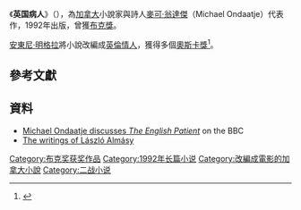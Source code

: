 {{NoteTA
|1=zh-tw:麥可·翁達傑;zh-hans:迈克尔·翁达杰;
}}
{{Infobox book
| name          = The English Patient
| image         = <!-- 檔案不存在 [[Image:Englishpatient.jpg|200px]] ，可從英文維基百科取得 --><!--prefer 1st edition-->
| caption = First edition cover
| author        = [[麥可·翁達傑|麥可·翁達傑]]
| cover_artist  =  Cecil Beaton (first edition)
| country       = Canada
| language      = English
| genre         = [[愛情小說|愛情小說]]
| publisher     = McClelland and Stewart
| release_date  = September 1992 
| media_type    = Print (hardback and paperback)
| pages         = 320 pp (first edition, hardback)
| isbn          = ISBN 0-7710-6886-7 (first edition, hardback) 
| oclc= 26257641
}}

《'''英国病人'''》（{{lang-en|''The English Patient''}}），為[[加拿大|加拿大]]小說家與詩人[[麥可·翁達傑|麥可·翁達傑]]（Michael Ondaatje）代表作，1992年出版，曾獲[[布克獎|布克獎]]。

[[安東尼·明格拉|安東尼·明格拉]]將小說改編成[[英倫情人|英倫情人]]，獲得多個[[奧斯卡獎|奧斯卡獎]]<ref name="NYTimes">{{Cite news |first=Lawrence |last=Van Gelder |title='English Patient' Dominates Oscars With Nine, Including Best Picture |url=http://query.nytimes.com/gst/fullpage.html?res=9900E3D6113BF936A15750C0A961958260&scp=4&sq=The%20English%20patient&st=cse |work=The New York Times  |publisher=[[The_New_York_Times_Company|The New York Times Company]] |date=March 25, 1997 |accessdate=June 18, 2008}}</ref>。

== 參考文獻 ==
{{Reflist}}

==資料==
* [http://www.bbc.co.uk/worldservice/specials/133_wbc_archive_new/page4.shtml Michael Ondaatje discusses ''The English Patient''] on the BBC
* [http://www.fjexpeditions.com/resources/bibl/Almasy/AlmasyBooks.htm The writings of László Almásy]

{{布克奖}}
{{Authority control}}
[[Category:布克奖获奖作品|Category:布克奖获奖作品]]
[[Category:1992年长篇小说|Category:1992年长篇小说]]
[[Category:改編成電影的加拿大小說|Category:改編成電影的加拿大小說]]
[[Category:二战小说|Category:二战小说]]
